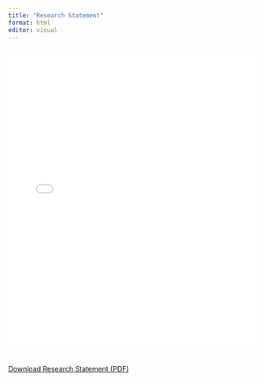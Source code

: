 ```yaml
---
title: "Research Statement"
format: html
editor: visual
---
```


##
<embed src="/files/Research_statement_.pdf" type="application/pdf" width="100%" height="600px" />

##
<a href="/files/Research_statement_.pdf" download>Download Research Statement (PDF)</a>
